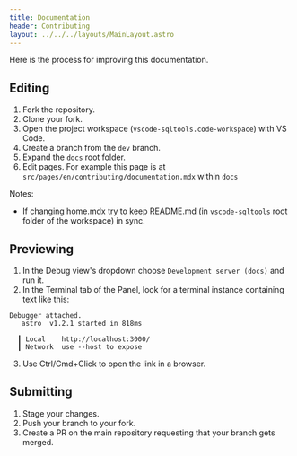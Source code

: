 ```yaml
---
title: Documentation
header: Contributing
layout: ../../../layouts/MainLayout.astro
---
```


Here is the process for improving this documentation.

## Editing

1. Fork the repository.
2. Clone your fork.
3. Open the project workspace (`vscode-sqltools.code-workspace`) with VS Code.
4. Create a branch from the `dev` branch.
5. Expand the `docs` root folder.
6. Edit pages. For example this page is at `src/pages/en/contributing/documentation.mdx` within `docs`

Notes:
- If changing home.mdx try to keep README.md (in `vscode-sqltools` root folder of the workspace) in sync.

## Previewing
1. In the Debug view's dropdown choose `Development server (docs)` and run it.
2. In the Terminal tab of the Panel, look for a terminal instance containing text like this:
```
Debugger attached.
   astro  v1.2.1 started in 818ms
  
  ┃ Local    http://localhost:3000/
  ┃ Network  use --host to expose
```
3. Use Ctrl/Cmd+Click to open the link in a browser.

## Submitting
1. Stage your changes.
2. Push your branch to your fork.
3. Create a PR on the main repository requesting that your branch gets merged.